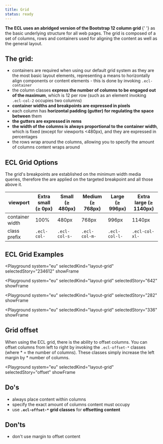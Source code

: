 ```yaml
---
title: Grid
status: ready
---
```



<Paragraph size="lead">
  <strong>
    The ECL uses an abridged version of the Bootstrap 12 column grid
  </strong>{' '}
  as the basic underlying structure for all web pages. The grid is composed of a
  set of columns, rows and containers used for aligning the content as well as
  the general layout.
</Paragraph>

## The grid:

- containers are required when using our default grid system as they are the most basic layout elements, representing a means to horizontally align components or content elements - this is done by invoking `.ecl-container`
- the column classes **express the number of columns to be engaged out of the maximum**, which is 12 per row (such as an element invoking `.ecl-col-2` occupies two columns)
- **container widths and breakpoints are expressed in pixels**
- each column has **horizontal padding (gutter) for regulating the space between** them
- **the gutters are expressed in rems**
- **the width of the columns is always proportional to the container width**, which is fixed (except for viewports <480px), and they are expressed in percentages
- the rows wrap around the columns, allowing you to specify the amount of columns content wraps around

## ECL Grid Options

The grid's breakpoints are established on the minimum width media queries, therefore the are applied on the targeted breakpoint and all those above it.

| viewport        | Extra small (≥ 0px) | Small (≥ 480px) | Medium (≥ 768px) | Large (≥ 996px) | Extra large (≥ 1140px) |
| --------------- | ------------------- | --------------- | ---------------- | --------------- | ---------------------- |
| container width | 100%                | 480px           | 768px            | 996px           | 1140px                 |
| class prefix    | `.ecl-col-`         | `.ecl-col-s-`   | `.ecl-col-m-`    | `.ecl-col-l-`   | `.ecl-col-xl-`         |

## ECL Grid Examples

<Playground
  system="eu"
  selectedKind="layout-grid"
  selectedStory="234612"
  showFrame
>
  <Html markup={example234612} />
</Playground>

<Playground
  system="eu"
  selectedKind="layout-grid"
  selectedStory="642"
  showFrame
>
  <Html markup={example642} />
</Playground>

<Playground
  system="eu"
  selectedKind="layout-grid"
  selectedStory="282"
  showFrame
>
  <Html markup={example282} />
</Playground>

<Playground
  system="eu"
  selectedKind="layout-grid"
  selectedStory="336"
  showFrame
>
  <Html markup={example336} />
</Playground>

## Grid offset

When using the ECL grid, there is the ability to offset columns. You can offset columns from left to right by invoking the `.ecl-offset-*` classes (where \* = the number of columns). These classes simply increase the left margin by \* number of columns.

<Playground
  system="eu"
  selectedKind="layout-grid"
  selectedStory="offset"
  showFrame
>
  <Html markup={offset} />
</Playground>

## Do's

- always place content within columns
- specify the exact amount of columns content must occupy
- use **`.ecl-offset-*` grid classes** for **offsetting content**

## Don'ts

- don't use margin to offset content
